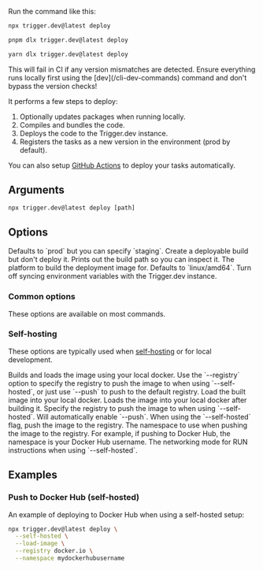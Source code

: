 
Run the command like this:

<CodeGroup>

```bash npm
npx trigger.dev@latest deploy
```

```bash pnpm
pnpm dlx trigger.dev@latest deploy
```

```bash yarn
yarn dlx trigger.dev@latest deploy
```

</CodeGroup>

<Warning>
  This will fail in CI if any version mismatches are detected. Ensure everything runs locally first
  using the [dev](/cli-dev-commands) command and don't bypass the version checks!
</Warning>

It performs a few steps to deploy:

1. Optionally updates packages when running locally.
2. Compiles and bundles the code.
3. Deploys the code to the Trigger.dev instance.
4. Registers the tasks as a new version in the environment (prod by default).

You can also setup [GitHub Actions](/github-actions) to deploy your tasks automatically.

## Arguments

```
npx trigger.dev@latest deploy [path]
```

<ProjectPathArg />

## Options

<ConfigFileOption />

<ProjectRefOption />

<EnvFileOption />

<SkipUpdateCheckOption />

<ParamField body="Environment" type="--env | -e">
  Defaults to `prod` but you can specify `staging`.
</ParamField>

<ParamField body="Dry run" type="--dry-run">
  Create a deployable build but don't deploy it. Prints out the build path so you can inspect it.
</ParamField>

<ParamField body="Build platform" type="--build-platform">
  The platform to build the deployment image for. Defaults to `linux/amd64`.
</ParamField>

<ParamField body="Skip syncing env vars" type="--skip-sync-env-vars">
  Turn off syncing environment variables with the Trigger.dev instance.
</ParamField>

### Common options

These options are available on most commands.

<CommonOptions />

### Self-hosting

These options are typically used when [self-hosting](/open-source-self-hosting) or for local development.

<ParamField body="Self-hosted (builds locally)" type="--self-hosted">
  Builds and loads the image using your local docker. Use the `--registry` option to specify the
  registry to push the image to when using `--self-hosted`, or just use `--push` to push to the
  default registry.
</ParamField>

<ParamField body="Skip deploying the image" type="--skip-deploy | -D">
  Load the built image into your local docker.
</ParamField>

<ParamField body="Load image" type="--load-image">
  Loads the image into your local docker after building it.
</ParamField>

<ParamField body="Registry" type="--registry">
  Specify the registry to push the image to when using `--self-hosted`. Will automatically enable `--push`.
</ParamField>

<ParamField body="Push image" type="--push">
  When using the `--self-hosted` flag, push the image to the registry.
</ParamField>

<ParamField body="Namespace" type="--namespace">
  The namespace to use when pushing the image to the registry. For example, if pushing to Docker
  Hub, the namespace is your Docker Hub username.
</ParamField>

<ParamField body="Network" type="--network">
  The networking mode for RUN instructions when using `--self-hosted`.
</ParamField>

## Examples

### Push to Docker Hub (self-hosted)

An example of deploying to Docker Hub when using a self-hosted setup:

```bash
npx trigger.dev@latest deploy \
  --self-hosted \
  --load-image \
  --registry docker.io \
  --namespace mydockerhubusername
```
